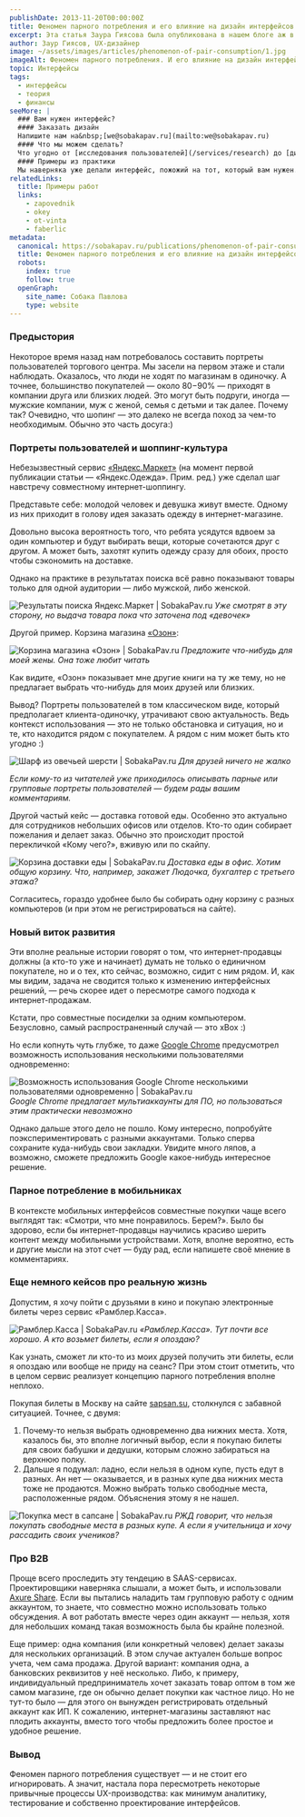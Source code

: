 ```yaml
---
publishDate: 2013-11-20T00:00:00Z
title: Феномен парного потребления и его влияние на дизайн интерфейсов e-commerce
excerpt: Эта статья Заура Гиясова была опубликована в нашем блоге аж в 2013 году, и она все еще актуальна. Некоторые скриншоты устарели, однако само парное потребление никуда не делось.
author: Заур Гиясов, UX-дизайнер
image: ~/assets/images/articles/phenomenon-of-pair-consumption/1.jpg
imageAlt: Феномен парного потребления. И его влияние на дизайн интерфейсов e-commerce
topic: Интерфейсы
tags:
  - интерфейсы
  - теория
  - финансы
seeMore: |
  ### Вам нужен интерфейс?
  #### Заказать дизайн
  Напишите нам на&nbsp;[we@sobakapav.ru](mailto:we@sobakapav.ru)
  #### Что мы можем сделать?
  Что угодно от [исследования пользователей](/services/research) до [дизайна интерфейса под ключ](/services/ux-design). 
  #### Примеры из практики
  Мы наверняка уже делали интерфейс, пожожий на тот, который вам нужен. [Проверьте](https://sobakapav.ru/portfolio).
relatedLinks:
  title: Примеры работ
  links:
    - zapovednik
    - okey
    - ot-vinta
    - faberlic
metadata:
  canonical: https://sobakapav.ru/publications/phenomenon-of-pair-consumption
  title: Феномен парного потребления и его влияние на дизайн интерфейсов e-commerce • UX-дизайн
  robots:
    index: true
    follow: true
  openGraph:
    site_name: Собака Павлова
    type: website
---
```



### Предыстория

Некоторое время назад нам потребовалось составить портреты пользователей торгового центра. Мы засели на первом этаже и стали наблюдать. Оказалось, что люди не ходят по магазинам в одиночку. А точнее, большинство покупателей — около 80−90% — приходят в компании друга или близких людей. Это могут быть подруги, иногда — мужские компании, муж с женой, семья с детьми и так далее. Почему так? Очевидно, что шопинг — это далеко не всегда поход за чем-то необходимым. Обычно это часть досуга:)

### Портреты пользователей и шоппинг-культура

Небезызвестный сервис [«Яндекс.Маркет»](https://market.yandex.ru/) (на момент первой публикации статьи — «Яндекс.Одежда». Прим. ред.) уже сделал шаг навстречу совместному интернет-шоппингу.

Представьте себе: молодой человек и девушка живут вместе. Одному из них приходит в голову идея заказать одежду в интернет-магазине.

Довольно высока вероятность того, что ребята усядутся вдвоем за один компьютер и будут выбирать вещи, которые сочетаются друг с другом. А может быть, захотят купить одежду сразу для обоих, просто чтобы сэкономить на доставке.

Однако на практике в результатах поиска всё равно показывают товары только для одной аудитории — либо мужской, либо женской.

![Результаты поиска Яндекс.Маркет | SobakaPav.ru](~/assets/images/articles/phenomenon-of-pair-consumption/2.jpg)
_Уже смотрят в эту сторону, но выдача товара пока что заточена под «девочек»_

Другой пример. Корзина магазина [«Озон»](https://www.ozon.ru/):

![Корзина магазина «Озон» | SobakaPav.ru](~/assets/images/articles/phenomenon-of-pair-consumption/3.jpg)
_Предложите что-нибудь для моей жены. Она тоже любит читать_

Как видите, «Озон» показывает мне другие книги на ту же тему, но не предлагает выбрать что-нибудь для моих друзей или близких.

Вывод? Портреты пользователей в том классическом виде, который предполагает клиента-одиночку, утрачивают свою актуальность. Ведь контекст использования — это не только обстановка и ситуация, но и те, кто находится рядом с покупателем. А рядом с ним может быть кто угодно :)

![Шарф из овечьей шерсти | SobakaPav.ru](~/assets/images/articles/phenomenon-of-pair-consumption/4.jpg)
_Для друзей ничего не жалко_

_Если кому-то из читателей уже приходилось описывать парные или групповые портреты пользователей — будем рады вашим комментариям._

Другой частый кейс — доставка готовой еды. Особенно это актуально для сотрудников небольших офисов или отделов. Кто-то один собирает пожелания и делает заказ. Обычно это происходит простой перекличкой «Кому чего?», вживую или по скайпу.

![Корзина доставки еды | SobakaPav.ru](~/assets/images/articles/phenomenon-of-pair-consumption/5.jpg)
_Доставка еды в офис. Хотим общую корзину. Что, например, закажет Людочка, бухгалтер с третьего этажа?_

Согласитесь, гораздо удобнее было бы собирать одну корзину с разных компьютеров (и при этом не регистрироваться на сайте).

### Новый виток развития

Эти вполне реальные истории говорят о том, что интернет-продавцы должны (а кто-то уже и начинает) думать не только о единичном покупателе, но и о тех, кто сейчас, возможно, сидит с ним рядом. И, как мы видим, задача не сводится только к изменению интерфейсных решений, — речь скорее идет о пересмотре самого подхода к интернет-продажам.

Кстати, про совместные посиделки за одним компьютером. Безусловно, самый распространенный случай — это xBox :)

Но если копнуть чуть глубже, то даже [Google Chrome](https://www.google.ru/intl/ru/chrome/?source=post_page---------------------------) предусмотрел возможность использования несколькими пользователями одновременно:

![Возможность использования Google Chrome несколькими пользователями одновременно | SobakaPav.ru](~/assets/images/articles/phenomenon-of-pair-consumption/6.jpg)
_Google Chrome предлагает мультиаккаунты для ПО, но пользоваться этим практически невозможно_

Однако дальше этого дело не пошло. Кому интересно, попробуйте поэкспериментировать с разными аккаунтами. Только сперва сохраните куда-нибудь свои закладки. Увидите много ляпов, а возможно, сможете предложить Google какое-нибудь интересное решение.

### Парное потребление в мобильниках

В контексте мобильных интерфейсов совместные покупки чаще всего выглядят так: «Смотри, что мне понравилось. Берем?». Было бы здорово, если бы интернет-продавцы научились красиво шерить контент между мобильными устройствами. Хотя, вполне вероятно, есть и другие мысли на этот счет — буду рад, если напишете своё мнение в комментариях.

### Еще немного кейсов про реальную жизнь

Допустим, я хочу пойти с друзьями в кино и покупаю электронные билеты через сервис «Рамблер.Касса».

![Рамблер.Касса | SobakaPav.ru](~/assets/images/articles/phenomenon-of-pair-consumption/7.jpg)
_«Рамблер.Касса». Тут почти все хорошо. А кто возьмет билеты, если я опоздаю?_

Как узнать, сможет ли кто-то из моих друзей получить эти билеты, если я опоздаю или вообще не приду на сеанс? При этом стоит отметить, что в целом сервис реализует концепцию парного потребления вполне неплохо.

Покупая билеты в Москву на сайте [sapsan.su](https://moskva-peterburg.ru/?source=post_page---------------------------), столкнулся с забавной ситуацией. Точнее, с двумя:

1. Почему-то нельзя выбрать одновременно два нижних места. Хотя, казалось бы, это вполне логичный выбор, если я покупаю билеты для своих бабушки и дедушки, которым сложно забираться на верхнюю полку.
2. Дальше я подумал: ладно, если нельзя в одном купе, пусть едут в разных. Ан нет — оказывается, и в разных купе два нижних места тоже не продаются. Можно выбрать только свободные места, расположенные рядом. Объяснения этому я не нашел.

![Покупка мест в сапсане | SobakaPav.ru](~/assets/images/articles/phenomenon-of-pair-consumption/8.jpg)
_РЖД говорит, что нельзя покупать свободные места в разных купе. А если я учительница и хочу рассадить своих учеников?_

### Про B2B

Проще всего проследить эту тендецию в SAAS-сервисах. Проектировщики наверняка слышали, а может быть, и использовали [Axure Share](https://www.axure.com/farewell-axure-share). Если вы пытались наладить там групповую работу с одним аккаунтом, то знаете, что совместно можно использовать только обсуждения. А вот работать вместе через один аккаунт — нельзя, хотя для небольших команд такая возможность была бы крайне полезной.

Еще пример: одна компания (или конкретный человек) делает заказы для нескольких организаций. В этом случае актуален больше вопрос учета, чем сама продажа. Другой вариант: компания одна, а банковских реквизитов у неё несколько. Либо, к примеру, индивидуальный предприниматель хочет заказать товар оптом в том же самом магазине, где он обычно делает покупки как частное лицо. Но не тут-то было — для этого он вынужден регистрировать отдельный аккаунт как ИП. К сожалению, интернет-магазины заставляют нас плодить аккаунты, вместо того чтобы предложить более простое и удобное решение.

### Вывод

Феномен парного потребления существует — и не стоит его игнорировать. А значит, настала пора пересмотреть некоторые привычные процессы UX-производства: как минимум аналитику, тестирование и собственно проектирование интерфейсов.


